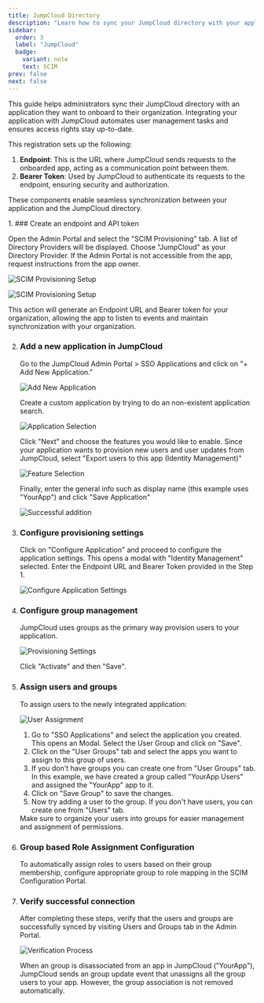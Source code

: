```yaml
---
title: JumpCloud Directory
description: "Learn how to sync your JumpCloud directory with your application for automated user provisioning and management using SCIM."
sidebar:
  order: 3
  label: "JumpCloud"
  badge:
    variant: note
    text: SCIM
prev: false
next: false
---
```



This guide helps administrators sync their JumpCloud directory with an application they want to onboard to their organization. Integrating your application with JumpCloud automates user management tasks and ensures access rights stay up-to-date.

This registration sets up the following:

1. **Endpoint**: This is the URL where JumpCloud sends requests to the onboarded app, acting as a communication point between them.
2. **Bearer Token**: Used by JumpCloud to authenticate its requests to the endpoint, ensuring security and authorization.

These components enable seamless synchronization between your application and the JumpCloud directory.

<Steps>
1. ### Create an endpoint and API token

   Open the Admin Portal and select the "SCIM Provisioning" tab. A list of Directory Providers will be displayed. Choose "JumpCloud" as your Directory Provider. If the Admin Portal is not accessible from the app, request instructions from the app owner.

   ![SCIM Provisioning Setup](@/assets/docs/guides/scim-integrations/jumpcloud-scim/1-select-jumpcloud.png)

   ![SCIM Provisioning Setup](@/assets/docs/guides/scim-integrations/jumpcloud-scim/1-2-scimconfigs.png)

   This action will generate an Endpoint URL and Bearer token for your organization, allowing the app to listen to events and maintain synchronization with your organization.

2. ### Add a new application in JumpCloud

   Go to the JumpCloud Admin Portal > SSO Applications and click on "+ Add New Application."

   ![Add New Application](@/assets/docs/guides/scim-integrations/jumpcloud-scim/2-add-new-app.png)

   Create a custom application by trying to do an non-existent application search.

   ![Application Selection](@/assets/docs/guides/scim-integrations/jumpcloud-scim/3-custom-integration.png)

   Click "Next" and choose the features you would like to enable. Since your application wants to provision new users and user updates from JumpCloud, select "Export users to this app (Identity Management)"

   ![Feature Selection](@/assets/docs/guides/scim-integrations/jumpcloud-scim/4-export-users.png)

   Finally, enter the general info such as display name (this example uses "YourApp") and click "Save Application"

   ![Successful addition](@/assets/docs/guides/scim-integrations/jumpcloud-scim/5-success-app-creation.png)

3. ### Configure provisioning settings

   Click on "Configure Application" and proceed to configure the application settings. This opens a modal with "Identity Management" selected. Enter the Endpoint URL and Bearer Token provided in the Step 1.

   ![Configure Application Settings](@/assets/docs/guides/scim-integrations/jumpcloud-scim/6-scim-config-page.png)

4. ### Configure group management

   JumpCloud uses groups as the primary way provision users to your application.

   ![Provisioning Settings](@/assets/docs/guides/scim-integrations/jumpcloud-scim/7-group-management.png)

   Click "Activate" and then "Save".

5. ### Assign users and groups

   To assign users to the newly integrated application:

   ![User Assignment](@/assets/docs/guides/scim-integrations/jumpcloud-scim/8-group-assigned.png)

   1. Go to "SSO Applications" and select the application you created. This opens an Modal. Select the User Group and click on "Save".
   2. Click on the "User Groups" tab and select the apps you want to assign to this group of users.
   3. If you don't have groups you can create one from "User Groups" tab. In this example, we have created a group called "YourApp Users" and assigned the "YourApp" app to it.
   4. Click on "Save Group" to save the changes.
   5. Now try adding a user to the group. If you don't have users, you can create one from "Users" tab.

   <Aside type="tip">
   Make sure to organize your users into groups for easier management and assignment of permissions.
   </Aside>

6. ### Group based Role Assignment Configuration

   To automatically assign roles to users based on their group membership, configure appropriate group to role mapping in the SCIM Configuration Portal.

7. ### Verify successful connection

   After completing these steps, verify that the users and groups are successfully synced by visiting Users and Groups tab in the Admin Portal.

   ![Verification Process](@/assets/docs/guides/scim-integrations/jumpcloud-scim/9-synced-user.png)

   <Aside type="note">
   When an group is disassociated from an app in JumpCloud ("YourApp"), JumpCloud sends an group update event that unassigns all the group users to your app. However, the group association is not removed automatically.
   </Aside>

</Steps>
